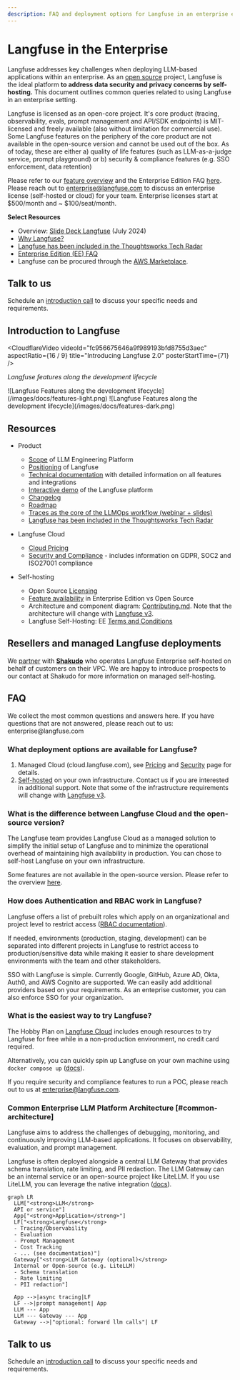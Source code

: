 ```yaml
---
description: FAQ and deployment options for Langfuse in an enterprise environment.
---
```


# Langfuse in the Enterprise

Langfuse addresses key challenges when deploying LLM-based applications within an enterprise. As an [open source](/docs/open-source) project, Langfuse is the ideal platform **to address data security and privacy concerns by self-hosting.** This document outlines common queries related to using Langfuse in an enterprise setting.

Langfuse is licensed as an open-core project. It's core product (tracing, observability, evals, prompt management and API/SDK endpoints) is MIT-licensed and freely available (also without limitation for commercial use). Some Langfuse features on the periphery of the core product are not available in the open-source version and cannot be used out of the box. As of today, these are either a) quality of life features (such as LLM-as-a-judge service, prompt playground) or b) security & compliance features (e.g. SSO enforcement, data retention) 

Please refer to our [feature overview](/docs/deployment/feature-overview) and the Enterprise Edition FAQ [here](/docs/open-source#enterprise-edition-ee-faq). Please reach out to enterprise@langfuse.com to discuss an enterprise license (self-hosted or cloud) for your team. Enterprise licenses start at $500/month and ~ $100/seat/month.

**Select Resources**

- Overview: [Slide Deck Langfuse](https://static.langfuse.com/langfuse_overview_02_07_2024.pdf) (July 2024)
- [Why Langfuse?](/why)
- [Langfuse has been included in the Thoughtsworks Tech Radar](https://www.thoughtworks.com/en-us/radar/platforms/langfuse)
- [Enterprise Edition (EE) FAQ](/docs/open-source#enterprise-edition-ee-faq)
- Langfuse can be procured through the [AWS Marketplace](https://aws.amazon.com/marketplace/seller-profile?id=seller-nmyz7ju7oafxu).

## Talk to us

Schedule an [introduction call](/schedule-demo) to discuss your specific needs and requirements.

## Introduction to Langfuse

<CloudflareVideo
  videoId="fc956675646a9f989193bfd8755d3aec"
  aspectRatio={16 / 9}
  title="Introducing Langfuse 2.0"
  posterStartTime={71}
/>

_Langfuse features along the development lifecycle_

<Frame
  transparent
  fullWidth
  className="mt-10 rounded-lg ring-primary/20 ring-1 dark:hidden"
>
  ![Langfuse Features along the development
  lifecycle](/images/docs/features-light.png)
</Frame>
<Frame
  transparent
  fullWidth
  className="mt-10 rounded-lg ring-primary/20 ring-1 hidden dark:block"
>
  ![Langfuse Features along the development
  lifecycle](/images/docs/features-dark.png)
</Frame>

## Resources

- Product

  - [Scope](/blog/2024-04-introducing-langfuse-2.0) of LLM Engineering Platform
  - [Positioning](/why) of Langfuse
  - [Technical documentation](/docs) with detailed information on all features and integrations
  - [Interactive demo](/demo) of the Langfuse platform
  - [Changelog](/changelog)
  - [Roadmap](/docs/roadmap)
  - [Traces as the core of the LLMOps workflow (webinar + slides)](/guides/videos/webinar-observability-llm-systems)
  - [Langfuse has been included in the Thoughtsworks Tech Radar](https://www.thoughtworks.com/en-us/radar/platforms/langfuse)

- Langfuse Cloud

  - [Cloud Pricing](/pricing)
  - [Security and Compliance](/docs/data-security-privacy) - includes information on GDPR, SOC2 and ISO27001 compliance

- Self-hosting
  - Open Source [Licensing](/docs/open-source)
  - [Feature availability](/docs/deployment/feature-overview) in Enterprise Edition vs Open Source
  - Architecture and component diagram: [Contributing.md](https://github.com/langfuse/langfuse/blob/main/CONTRIBUTING.md). Note that the architecture will change with [Langfuse v3](https://github.com/orgs/langfuse/discussions/1902).
  - Langfuse Self-Hosting: EE [Terms and Conditions](/terms)

## Resellers and managed Langfuse deployments

We [partner](https://www.shakudo.io/partners) with **[Shakudo](https://www.shakudo.io/)** who operates Langfuse Enterprise self-hosted on behalf of customers on their VPC. We are happy to introduce prospects to our contact at Shakudo for more information on managed self-hosting.

## FAQ

<Callout type="info" emoji="✨">
  We collect the most common questions and answers here. If you have questions
  that are not answered, please reach out to us: enterprise@langfuse.com
</Callout>

### What deployment options are available for Langfuse?

1. Managed Cloud (cloud.langfuse.com), see [Pricing](/pricing) and [Security](/docs/data-security-privacy) page for details.
2. [Self-hosted](/docs/deployment/self-host) on your own infrastructure. Contact us if you are interested in additional support. Note that some of the infrastructure requirements will change with [Langfuse v3](https://github.com/orgs/langfuse/discussions/1902).

### What is the difference between Langfuse Cloud and the open-source version?

The Langfuse team provides Langfuse Cloud as a managed solution to simplify the initial setup of Langfuse and to minimize the operational overhead of maintaining high availability in production. You can chose to self-host Langfuse on your own infrastructure.

Some features are not available in the open-source version. Please refer to the overview [here](/docs/deployment/feature-overview).

### How does Authentication and RBAC work in Langfuse?

Langfuse offers a list of prebuilt roles which apply on an organizational and project level to restrict access ([RBAC documentation](/docs/rbac)).

If needed, environments (production, staging, development) can be separated into different projects in Langfuse to restrict access to production/sensitive data while making it easier to share development environments with the team and other stakeholders.

SSO with Langfuse is simple. Currently Google, GitHub, Azure AD, Okta, Auth0, and AWS Cognito are supported. We can easily add additional providers based on your requirements. As an enteprise customer, you can also enforce SSO for your organization.

### What is the easiest way to try Langfuse?

The Hobby Plan on [Langfuse Cloud](https://cloud.langfuse.com) includes enough resources to try Langfuse for free while in a non-production environment, no credit card required.

Alternatively, you can quickly spin up Langfuse on your own machine using `docker compose up` ([docs](/docs/deployment/local)).

If you require security and compliance features to run a POC, please reach out to us at enterprise@langfuse.com.

### Common Enterprise LLM Platform Architecture [#common-architecture]

Langfuse aims to address the challenges of debugging, monitoring, and continuously improving LLM-based applications. It focuses on observability, evaluation, and prompt management.

Langfuse is often deployed alongside a central LLM Gateway that provides schema translation, rate limiting, and PII redaction. The LLM Gateway can be an internal service or an open-source project like LiteLLM. If you use LiteLLM, you can leverage the native integration ([docs](/docs/integrations/litellm)).

```mermaid
graph LR
  LLM["<strong>LLM</strong>
  API or service"]
  App["<strong>Application</strong>"]
  LF["<strong>Langfuse</strong>
  - Tracing/Observability
  - Evaluation
  - Prompt Management
  - Cost Tracking
  - ... (see documentation)"]
  Gateway["<strong>LLM Gateway (optional)</strong>
  Internal or Open-source (e.g. LiteLLM)
  - Schema translation
  - Rate limiting
  - PII redaction"]

  App -->|async tracing|LF
  LF -->|prompt management| App
  LLM --- App
  LLM --- Gateway --- App
  Gateway -->|"optional: forward llm calls"| LF
```

## Talk to us

Schedule an [introduction call](/schedule-demo) to discuss your specific needs and requirements.
